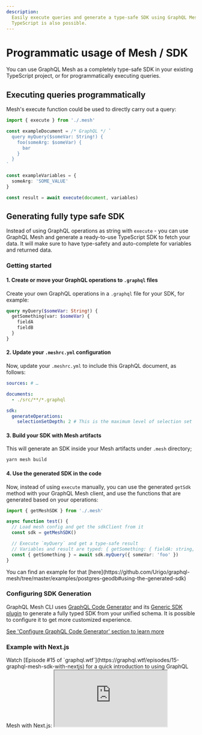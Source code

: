 ```yaml
---
description:
  Easily execute queries and generate a type-safe SDK using GraphQL Mesh. Programmatic usage in
  TypeScript is also possible.
---
```



# Programmatic usage of Mesh / SDK

You can use GraphQL Mesh as a completely type-safe SDK in your existing TypeScript project, or for
programmatically executing queries.

## Executing queries programmatically

Mesh's execute function could be used to directly carry out a query:

```ts
import { execute } from './.mesh'

const exampleDocument = /* GraphQL */ `
  query myQuery($someVar: String!) {
    foo(someArg: $someVar) {
      bar
    }
  }
`

const exampleVariables = {
  someArg: 'SOME_VALUE'
}

const result = await execute(document, variables)
```

## Generating fully type safe SDK

Instead of using GraphQL operations as string with `execute` - you can use GraphQL Mesh and generate
a ready-to-use TypeScript SDK to fetch your data. It will make sure to have type-safety and
auto-complete for variables and returned data.

### Getting started

#### 1. Create or move your GraphQL operations to `.graphql` files

Create your own GraphQL operations in a `.graphql` file for your SDK, for example:

```graphql
query myQuery($someVar: String!) {
  getSomething(var: $someVar) {
    fieldA
    fieldB
  }
}
```

#### 2. Update your `.meshrc.yml` configuration

Now, update your `.meshrc.yml` to include this GraphQL document, as follows:

```yaml filename=".meshrc.yaml"
sources: # …

documents:
  - ./src/**/*.graphql

sdk:
  generateOperations:
    selectionSetDepth: 2 # This is the maximum level of selection set
```

#### 3. Build your SDK with Mesh artifacts

This will generate an SDK inside your Mesh artifacts under `.mesh` directory;

```sh
yarn mesh build
```

#### 4. Use the generated SDK in the code

Now, instead of using `execute` manually, you can use the generated `getSdk` method with your
GraphQL Mesh client, and use the functions that are generated based on your operations:

```ts filename="test.ts"
import { getMeshSDK } from './.mesh'

async function test() {
  // Load mesh config and get the sdkClient from it
  const sdk = getMeshSDK()

  // Execute `myQuery` and get a type-safe result
  // Variables and result are typed: { getSomething: { fieldA: string, fieldB: number }, errors?: GraphQLError[] }
  const { getSomething } = await sdk.myQuery({ someVar: 'foo' })
}
```

<Callout>
  You can find an example for that
  [here](https://github.com/Urigo/graphql-mesh/tree/master/examples/postgres-geodb#using-the-generated-sdk)
</Callout>

### Configuring SDK Generation

GraphQL Mesh CLI uses [GraphQL Code Generator](https://graphql-code-generator.com) and its
[Generic SDK plugin](https://graphql-code-generator.com/plugins/typescript-generic-sdk) to generate
a fully typed SDK from your unified schema. It is possible to configure it to get more customized
experience.

[See 'Configure GraphQL Code Generator' section to learn more](/docs/guides/graphql-code-generator)

### Example with Next.js

<Callout>
  Watch [Episode #15 of `graphql.wtf`](https://graphql.wtf/episodes/15-graphql-mesh-sdk-with-nextjs)
  for a quick introduction to using GraphQL Mesh with Next.js:
</Callout>

<iframe
  className="w-full mt-6 h-[400px]"
  src="https://www.youtube.com/embed/XkzppOTs7ZU"
  title="YouTube video player"
  allow="accelerometer; autoplay; clipboard-write; encrypted-media; gyroscope; picture-in-picture"
  allowFullScreen
/>
